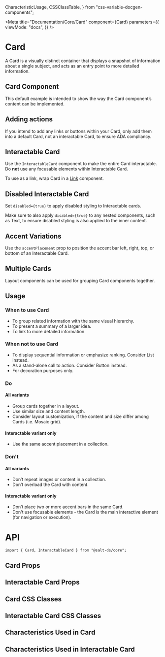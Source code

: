   CharacteristicUsage,
  CSSClassTable,
} from "css-variable-docgen-components";

<Meta
  title="Documentation/Core/Card"
  component={Card}
  parameters={{
    viewMode: "docs",
  }}
/>

# Card

A Card is a visually distinct container that displays a snapshot of information about a single subject, and acts as an entry point to more detailed information.

## Card Component

This default example is intended to show the way the Card component’s content can be implemented.

<Canvas>
  <Story id="core-card--default" />
</Canvas>

## Adding actions

If you intend to add any links or buttons within your Card, only add them into a default Card, not an interactable Card, to ensure ADA compliancy.

<Canvas>
  <Story id="core-card--default-with-link" />
</Canvas>

<Canvas>
  <Story id="core-card--default-with-button-and-image" />
</Canvas>

## Interactable Card

Use the `InteractableCard` component to make the entire Card interactable. Do **not** use any focusable elements within Interactable Card.

To use as a link, wrap Card in a [Link](?path=/docs/documentation-core-link--page) component.

<Canvas>
  <Story id="core-card--interactable-as-block-link" />
</Canvas>

## Disabled Interactable Card

Set `disabled={true}` to apply disabled styling to Interactable cards.

Make sure to also apply `disabled={true}` to any nested components, such as Text, to ensure disabled styling is also applied to the inner content.

<Canvas>
  <Story id="core-card--interactable-disabled" />
</Canvas>

## Accent Variations

Use the `accentPlacement` prop to position the accent bar left, right, top, or bottom of an Interactable Card.

<Canvas>
  <Story id="core-card--interactable-accent-variations" />
</Canvas>

## Multiple Cards

Layout components can be used for grouping Card components together.

<Canvas>
  <Story id="core-card--cards-in-grid-layout" />
</Canvas>

## Usage

### When to use Card

- To group related information with the same visual hierarchy.
- To present a summary of a larger idea.
- To link to more detailed information.

### When not to use Card

- To display sequential information or emphasize ranking. Consider List instead.
- As a stand-alone call to action. Consider Button instead.
- For decoration purposes only.

### Do

#### All variants

- Group cards together in a layout.
- Use similar size and content length.
- Consider layout customization, if the content and size differ among Cards (i.e. Mosaic grid).

#### Interactable variant only

- Use the same accent placement in a collection.

### Don't

#### All variants

- Don’t repeat images or content in a collection.
- Don’t overload the Card with content.

#### Interactable variant only

- Don’t place two or more accent bars in the same Card.
- Don't use focusable elements - the Card is the main interactive element (for navigation or execution).

# API

```
import { Card, InteractableCard } from "@salt-ds/core";
```

## Card Props

<ArgsTable of={Card} />

## Interactable Card Props

<ArgsTable of={InteractableCard} />

## Card CSS Classes

<CSSClassTable of={Card} />

## Interactable Card CSS Classes

<CSSClassTable of={InteractableCard} />

## Characteristics Used in Card

<CharacteristicUsage of={Card} />

## Characteristics Used in Interactable Card

<CharacteristicUsage of={InteractableCard} />
